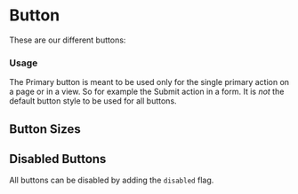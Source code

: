 

<Meta title="Design System/Primitives/Button" />

# Button

These are our different buttons:

<Canvas>
  <Story story={Stories.Default} name="Default" />
  <Story story={Stories.Primary} name="Primary" />
  <Story story={Stories.Danger} name="Danger" />
</Canvas>

### Usage

The Primary button is meant to be used only for the single primary action on a page or in a view. So for example the Submit action in a form. It is _not_ the default button style to be used for all buttons.

## Button Sizes

<Canvas>
  <Story story={Stories.Small} name="Small" />
  <Story story={Stories.DefaultSize} name="Default Size" />
  <Story story={Stories.Large} name="Large" />
</Canvas>

## Disabled Buttons

All buttons can be disabled by adding the `disabled` flag.

<Canvas>
  <Story story={Stories.Disabled} name="Disabled" />
</Canvas>
